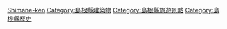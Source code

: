 {{Commonscat|Castles in Shimane prefecture}}

[[Category:日本各都道府縣城堡|Shimane-ken]]
[[Category:島根縣建築物|Category:島根縣建築物]]
[[Category:島根縣旅遊景點|Category:島根縣旅遊景點]]
[[Category:島根縣歷史|Category:島根縣歷史]]